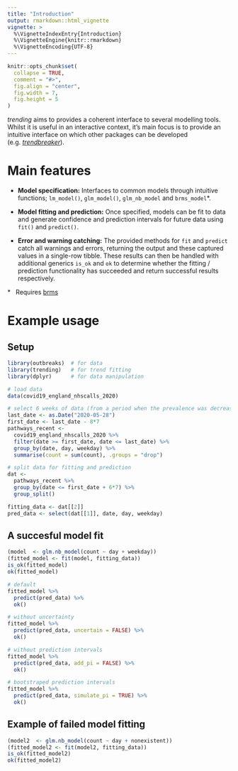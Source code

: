 ```yaml
---
title: "Introduction"
output: rmarkdown::html_vignette
vignette: >
  %\VignetteIndexEntry{Introduction}
  %\VignetteEngine{knitr::rmarkdown}
  %\VignetteEncoding{UTF-8}
---
```


```r
knitr::opts_chunk$set(
  collapse = TRUE,
  comment = "#>",
  fig.align = "center",
  fig.width = 7,
  fig.height = 5
)
```

*trending* aims to provides a coherent interface to several modelling tools.
Whilst it is useful in an interactive context, it's main focus is to provide
an intuitive interface on which other packages can be developed
(e.g. [*trendbreaker*](https://github.com/reconhub/trendbreaker)).

# Main features

- **Model specification:** Interfaces to common models through intuitive
  functions; `lm_model()`, `glm_model()`, `glm_nb_model` and `brms_model`*.

- **Model fitting and prediction:** Once specified, models can be fit to data
  and generate confidence and prediction intervals for future data using `fit()`
  and `predict()`.

- **Error and warning catching:** The provided methods for `fit` and `predict`
  catch all warnings and errors, returning the output and these captured values
  in a single-row tibble. These results can then be handled with additional
  generics `is_ok` and `ok` to determine whether the fitting / prediction
  functionality has succeeded and return successful results respectively.

\* &nbsp; Requires [brms](https://CRAN.R-project.org/package=brms)

# Example usage

## Setup
```r
library(outbreaks)  # for data
library(trending)   # for trend fitting
library(dplyr)      # for data manipulation

# load data
data(covid19_england_nhscalls_2020)

# select 6 weeks of data (from a period when the prevalence was decreasing)
last_date <- as.Date("2020-05-28")
first_date <- last_date - 8*7
pathways_recent <-
  covid19_england_nhscalls_2020 %>%
  filter(date >= first_date, date <= last_date) %>%
  group_by(date, day, weekday) %>%
  summarise(count = sum(count), .groups = "drop")

# split data for fitting and prediction
dat <-
  pathways_recent %>%
  group_by(date <= first_date + 6*7) %>%
  group_split()

fitting_data <- dat[[2]]
pred_data <- select(dat[[1]], date, day, weekday)
```

## A succesful model fit
```r
(model  <- glm.nb_model(count ~ day + weekday))
(fitted_model <- fit(model, fitting_data))
is_ok(fitted_model)
ok(fitted_model)

# default
fitted_model %>% 
  predict(pred_data) %>%
  ok()

# without uncertainty
fitted_model %>% 
  predict(pred_data, uncertain = FALSE) %>% 
  ok()

# without prediction intervals
fitted_model %>% 
  predict(pred_data, add_pi = FALSE) %>% 
  ok()

# bootstraped prediction intervals
fitted_model %>% 
  predict(pred_data, simulate_pi = TRUE) %>% 
  ok()
```

## Example of failed model fitting
```r
(model2  <- glm.nb_model(count ~ day + nonexistent))
(fitted_model2 <- fit(model2, fitting_data))
is_ok(fitted_model2)
ok(fitted_model2)
```
